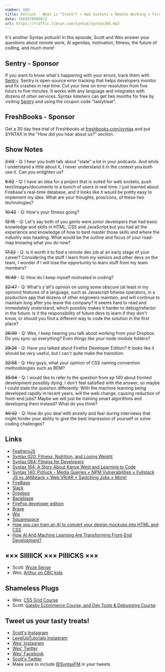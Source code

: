 ```yaml
---
number: 166
title: Potluck - What is "State"? × Web Sockets × Remote Working × Firefox × Machines Taking Our Jobs × More!
date: 1564578000672
url: https://traffic.libsyn.com/syntax/Syntax166.mp3
---
```


It's another Syntax potluck! In this episode, Scott and Wes answer your questions about remote work, AI agendas, motivation, fitness, the future of coding, and much more!

## Sentry - Sponsor

If you want to know what's happening with your errors, track them with [Sentry](https://sentry.io/). Sentry is open-source error tracking that helps developers monitor and fix crashes in real time. Cut your time on error resolution from five hours to five minutes. It works with any language and integrates with dozens of other services. Syntax listeners can get two months for free by visiting [Sentry](https://sentry.io/) and using the coupon code "tastytreat".

## FreshBooks - Sponsor

Get a 30 day free trial of Freshbooks at [freshbooks.com/syntax](https://freshbooks.com/syntax) and put SYNTAX in the "How did you hear about us?" section.

## Show Notes

~~2:03~~ - Q: I hear you both talk about "state" a lot in your podcasts. And while I understand a little about it, I never understand it in the context you both use it. Can you enlighten us?

~~6:52~~ - Q: I have an idea for a project that is suited for web sockets, push text/images/documents to a bunch of users in real time. I just learned about Firebase's real-time database, and it looks like it would be pretty easy to implement my idea. What are your thoughts, pros/cons, of these two technologies?

~~10:42~~ - Q: How's your fitness going?

~~12:15~~ - Q: Let's say both of you gents were junior developers that had basic knowledge and skills in HTML, CSS and JavaScript but you had all the experience and knowledge of how to best master those skills and where the industry was heading. What would be the outline and focus of your road-map knowing what you do now?

~~17:22~~ - Q: Is it worth it to find a remote dev job at an early stage of your career? Considering the stuff I learn from my seniors and other devs on the team, I wonder if I will lose the opportunity to learn stuff from my team members?

~~19:49~~ - Q: How do I keep myself motivated in coding?

~~22:47~~ - Q: What's y'all's opinion on using some obscure (at least in my opinion) features of a language, such as Javascript bitwise operators, in a production app that dozens of other engineers maintain, and will continue to maintain long after you leave the company? It seems hard to read and immediately understand, which possibly makes it harder to debug/refactor in the future. Is it the responsibility of future devs to learn if they don't know, or should you find a different way to code the solution in the first place?

~~26:00~~ - Q: Wes, I keep hearing you talk about working from your Dropbox. Do you sync up everything? Even things like your node module folders?

~~29:26~~ - Q: Have you talked about Firefox Developer Edition? It looks like it should be very useful, but I can't quite make the transition.

~~32:58~~ - Q: Hey guys, what your opinion of CSS naming convention methodologies such as BEM?

~~35:04~~ - Q: I would like to refer to the question from ep 140 about fronted development possibly dying. I don't feel satisfied with the answer, so maybe I could state the question differently: With the machine learning being developed rapidly in recent years, will the web change, causing reduction of front-end jobs? Maybe we will just be training smart algorithms and developing them instead? What do you think?

~~40:32~~ - Q: How do you deal with anxiety and fear during interviews that might hinder your ability to give the best impression of yourself or solve coding challenges?

## Links
* [FeathersJS](https://feathersjs.com/)
* [Syntax 020: Fitness, Nutrition, and Losing Weight](https://syntax.fm/show/020/fitness-nutrition-and-losing-weight)
* [Syntax 084: Fitness for Developers](https://syntax.fm/show/084/fitness-for-developers)
* [Syntax 164: A Story About Kanye West and Learning to Code](https://syntax.fm/show/164/a-story-about-kanye-west-and-learning-to-code)
* [Syntax 140: Potluck - Media Queries × NPM Vulnerabilities × Fullstack JS vs JAMstack × Web VR/AR × Switching Jobs × More!](https://syntax.fm/show/140/potluck-media-queries-npm-vulnerabilities-fullstack-js-vs-jamstack-web-vr-ar-switching-jobs-more)
* [FireBase](https://firebase.google.com/)
* [Slack](https://slack.com/)
* [Dropbox](https://www.dropbox.com/)
* [Backblaze](https://www.backblaze.com/cloud-backup-b.html)
* [FireFox developer edition](https://www.mozilla.org/en-US/firefox/developer/)
* [Brave](https://brave.com/)
* [Wix](https://www.wix.com/)
* [Squarespace](https://www.squarespace.com/)
* [How you can train an AI to convert your design mockups into HTML and CSS](https://www.freecodecamp.org/news/how-you-can-train-an-ai-to-convert-your-design-mockups-into-html-and-css-cc7afd82fed4/)
* [How AI And Machine Learning Are Transforming Front-End Development?](https://medium.com/@Jessicawlm/how-ai-and-machine-learning-are-transforming-front-end-development-db74523fd46b)

## ××× SIIIIICK ××× PIIIICKS ×××
* Scott: [Wyze Sense](https://www.wyze.com/wyze-sense/)
* Wes: [Arthur on CBC kids](https://www.youtube.com/playlist?list=ELpoA-uHf0-f_86wCagoDcsg)

## Shameless Plugs
* Wes: [CSS Grid Course](https://cssgrid.io/)
* Scott: [Gatsby Ecommerce Course, and Dev Tools & Debugging Course](https://www.leveluptutorials.com/pro)

## Tweet us your tasty treats!
* [Scott's Instagram](https://www.instagram.com/stolinski/)
* [LevelUpTutorials Instagram](https://www.instagram.com/LevelUpTutorials/)
* [Wes' Instagram](https://www.instagram.com/wesbos/)
* [Wes' Twitter](https://twitter.com/wesbos)
* [Wes' Facebook](https://www.facebook.com/wesbos.developer)
* [Scott's Twitter](https://twitter.com/stolinski)
* Make sure to include [@SyntaxFM](https://twitter.com/SyntaxFM) in your tweets